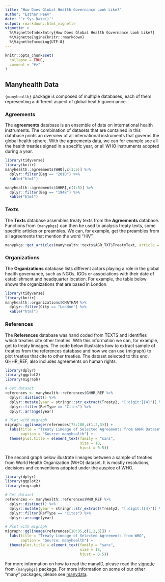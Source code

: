 ```yaml
---
title: "How Does Global Health Governance Look Like?"
author: "Esther Peev"
date: "`r Sys.Date()`"
output: rmarkdown::html_vignette
vignette: >
  %\VignetteIndexEntry{How Does Global Health Governance Look Like?}
  %\VignetteEngine{knitr::rmarkdown}
  %\VignetteEncoding{UTF-8}
---
```


```r
knitr::opts_chunk$set(
  collapse = TRUE,
  comment = "#>"
)
```

## Manyhealth Data

`{manyhealth}` package is composed of multiple databases, each of them representing a different aspect of global health governance.

### Agreements

The **agreements** database is an ensemble of data on international health instruments. The combination of datasets that are contained in this database prints an overview of all international instruments that governs the global health sphere. With the agreements data, we can for example see all the health treaties signed in a specific year, or all WHO instruments adopted during a year.

```r
library(tidyverse)
library(knitr)
manyhealth::agreements$WHO[,c(1:5)] %>% 
  dplyr::filter(Beg == "2010") %>% 
  kable("html")

manyhealth::agreements$GHHR[,c(1:5)] %>% 
  dplyr::filter(Beg == "1948") %>% 
  kable("html")

```

### Texts

The **Texts** database assembles treaty texts from the **Agreements** database. Functions from `{manypkgs}` can then be used to analysis treaty texts, some specific articles or preambles. We can, for example, get the preambles from all agreements that mention the word "HIV".

```r
manypkgs::get_articles(manyhealth::texts$AGR_TXT$TreatyText, article = "preamble", match = "HIV")

```


### Organizations

The **Organizations** database lists different actors playing a role in the global health governance, such as NGOs, IGOs or associations with their date of establishment and headquarter location. For example, the table below shows the organizations that are based in London.

```r
library(tidyverse)
library(knitr)
manyhealth::organizations$CHATHAM %>%
  dplyr::filter(City == "London") %>% 
  kable("html")

```


### References

The **References** database was hand coded from TEXTS and identifies which treaties cite other treaties. With this information we can, for example, get to treaty lineages. The code below illustrates how to extract sample of treaties from the references database and how we can use {migraph} to plot treaties that cite to other treaties. The dataset selected to this end, GHHR_REF, also includes agreements on human rights.

```r
library(dplyr)
library(ggplot2)
library(migraph)

# Get dataset
references <- manyhealth::references$GHHR_REF %>% 
  dplyr::distinct() %>%
  dplyr::mutate(year = stringr::str_extract(Treaty2, "[:digit:]{4}")) %>%
  dplyr::filter(RefType == "Cites") %>%
  dplyr::arrange(year)

# Plot with migraph
migraph::gglineage(references[75:100,c(1,2,3)]) +
  labs(title = "Treaty Lineage of Selected Agreements from GHHR Dataset",
       caption = "Source: manyhealth") +
  theme(plot.title = element_text(family = "sans",
                                  size = 18,
                                  hjust = 0.5))
```


The second graph below illustrate lineages between a sample of treaties from World Health Organization (WHO) dataset. It is mostly resolutions, decisions and conventions adopted under the auspice of WHO. 

```r
library(dplyr)
library(ggplot2)
library(migraph)

# Get dataset
references <- manyhealth::references$WHO_REF %>% 
  dplyr::distinct() %>%
  dplyr::mutate(year = stringr::str_extract(Treaty2, "[:digit:]{4}")) %>%
  dplyr::filter(RefType == "Cites") %>%
  dplyr::arrange(year)

# Plot with migraph
migraph::gglineage(references[10:35,c(1,2,3)]) +
  labs(title = "Treaty Lineage of Selected Agreements from WHO",
       caption = "Source: manyhealth") +
  theme(plot.title = element_text(family = "sans",
                                  size = 18,
                                  hjust = 0.5))
```

For more information on how to read the manyID, please read the [vignette](https://globalgov.github.io/manypkgs/articles/agreements.html) from `{manypkgs}` package. For more information on some of our other "many" packages, please see [manydata](https://github.com/globalgov/manydata).
